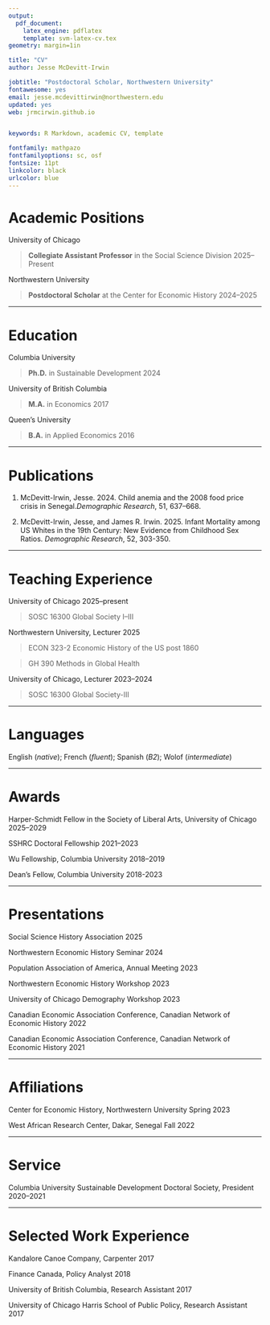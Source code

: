 ```yaml
---
output: 
  pdf_document:
    latex_engine: pdflatex
    template: svm-latex-cv.tex
geometry: margin=1in

title: "CV"
author: Jesse McDevitt-Irwin

jobtitle: "Postdoctoral Scholar, Northwestern University"
fontawesome: yes
email: jesse.mcdevittirwin@northwestern.edu
updated: yes
web: jrmcirwin.github.io


keywords: R Markdown, academic CV, template

fontfamily: mathpazo
fontfamilyoptions: sc, osf
fontsize: 11pt
linkcolor: black
urlcolor: blue
---
```


# Academic Positions

University of Chicago

> __Collegiate Assistant Professor__ in the Social Science Division \hfill 2025--Present


Northwestern University

> __Postdoctoral Scholar__ at the Center for Economic History  \hfill 2024--2025

---

# Education

Columbia University

>__Ph.D.__ in Sustainable Development  \hfill 2024

University of British Columbia

>__M.A.__ in Economics \hfill 2017

Queen's University

>__B.A.__ in Applied Economics \hfill 2016

---


# Publications

1. McDevitt-Irwin, Jesse. 2024. Child anemia and the 2008 food price crisis in Senegal.\newline _Demographic Research_, 51, 637–668.

2. McDevitt-Irwin, Jesse, and James R. Irwin. 2025. Infant Mortality among US Whites in the 19th Century: New Evidence from Childhood Sex Ratios. _Demographic Research_, 52, 303-350.


---

# Teaching Experience

University of Chicago \hfill 2025--present

> SOSC 16300 Global Society I--III

Northwestern University, Lecturer \hfill 2025

> ECON 323-2 Economic History of the US post 1860

> GH 390 Methods in Global Health


University of Chicago, Lecturer \hfill 2023--2024

> SOSC 16300 Global Society-III 

---

# Languages

English  (_native_); French  (_fluent_); Spanish (_B2_); Wolof (_intermediate_)

---

# Awards

Harper-Schmidt Fellow in the Society of Liberal Arts, University of Chicago \hfill 2025--2029

SSHRC Doctoral Fellowship \hfill 2021--2023

Wu Fellowship, Columbia University \hfill 2018--2019

Dean's Fellow, Columbia University \hfill 2018-2023

---

# Presentations

Social Science History Association \hfill 2025

Northwestern Economic History Seminar \hfill 2024

Population Association of America, Annual Meeting \hfill 2023

Northwestern Economic History Workshop \hfill 2023

University of Chicago Demography Workshop \hfill 2023

Canadian Economic Association Conference, Canadian Network of Economic History \hfill  2022

Canadian Economic Association Conference, Canadian Network of Economic History \hfill  2021

---

# Affiliations

Center for Economic History, Northwestern University \hfill Spring 2023

West African Research Center, Dakar, Senegal \hfill Fall 2022

---

# Service

Columbia University Sustainable Development Doctoral Society, President \hfill 2020--2021

---

# Selected Work Experience

Kandalore Canoe Company, Carpenter \hfill 2017

Finance Canada, Policy Analyst \hfill 2018

University of British Columbia, Research Assistant \hfill 2017

University of Chicago Harris School of Public Policy, Research Assistant \hfill 2017

